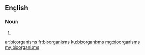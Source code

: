 ==English==

===Noun===
{{head|en|noun plural form}}

# {{plural of|bioorganism|lang=en}}

[[ar:bioorganisms]]
[[fr:bioorganisms]]
[[ku:bioorganisms]]
[[mg:bioorganisms]]
[[my:bioorganisms]]